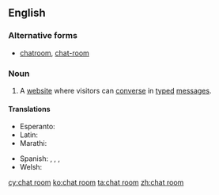 ==English==

===Alternative forms===
* [[chatroom]], [[chat-room]]

===Noun===
{{en-noun|head=[[chat]] [[room]]}}

# {{context|Internet|lang=en}} A [[website]] where visitors can [[converse]] in [[type]]d [[message]]s.

====Translations====
{{trans-top|website}}
* Esperanto: {{t-|eo|babilejo}}
* Latin: {{t-|la|collocutorium}}
* Marathi: {{t-|mr|चॅट रूम|f|tr=cǎṭa rūma|sc=Deva}}
{{trans-mid}}
* Spanish: {{t-|es|sala de chat|f}}, {{t-|es|sala de charla|f}}, {{t-|es|sala de plática|f}}, {{t-|es|sala de conversación|f}}
* Welsh: {{t+|cy|ystafell sgwrsio|f}}
{{trans-bottom}}

[[cy:chat room]]
[[ko:chat room]]
[[ta:chat room]]
[[zh:chat room]]